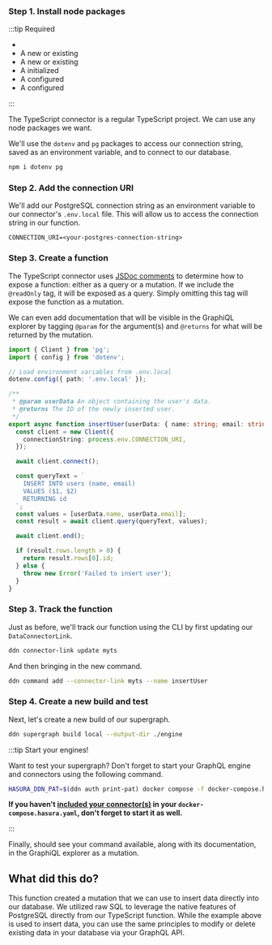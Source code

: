 
### Step 1. Install node packages

:::tip Required

- <BaseUrlLink to="/getting-started/prerequisites" text="The DDN CLI, VS Code extension, and Docker installed" />
- A new or existing <BaseUrlLink to="/getting-started/init-supergraph" text="supergraph" />
- A new or existing <BaseUrlLink to="/getting-started/init-subgraph" text="subgraph" />
- A <BaseUrlLink to="/getting-started/connect-to-data/connect-a-source" text="PostgreSQL connector"/> initialized
- A <BaseUrlLink to="/getting-started/connect-to-data/create-source-metadata" text="DataConnectorLink"/> configured
- A <BaseUrlLink to="/getting-started/connect-to-data/integrate-business-logic" text="TypeScript connector"/> configured

:::

The TypeScript connector is a regular TypeScript project. We can use any node packages we want.

We'll use the `dotenv` and `pg` packages to access our connection string, saved as an environment variable, and to
connect to our database.

```bash title="From the my_subgraph/connector/my_ts directory, run:"
npm i dotenv pg
```

### Step 2. Add the connection URI

We'll add our PostgreSQL connection string as an environment variable to our connector's `.env.local` file. This will
allow us to access the connection string in our function.

```env title="my_subgraph/connectors/my_ts/.env.local"
CONNECTION_URI=<your-postgres-connection-string>
```

### Step 3. Create a function

The TypeScript connector uses [JSDoc comments](https://jsdoc.app/) to determine how to expose a function: either as a
query or a mutation. If we include the `@readOnly` tag, it will be exposed as a query. Simply omitting this tag will
expose the function as a mutation.

We can even add documentation that will be visible in the GraphiQL explorer by tagging `@param` for the argument(s) and
`@returns` for what will be returned by the mutation.

```ts title="my_subgraph/connectors/my_ts/functions.ts"
import { Client } from 'pg';
import { config } from 'dotenv';

// Load environment variables from .env.local
dotenv.config({ path: '.env.local' });

/**
 * @param userData An object containing the user's data.
 * @returns The ID of the newly inserted user.
 */
export async function insertUser(userData: { name: string; email: string }): Promise<string> {
  const client = new Client({
    connectionString: process.env.CONNECTION_URI,
  });

  await client.connect();

  const queryText = `
    INSERT INTO users (name, email)
    VALUES ($1, $2)
    RETURNING id
  `;
  const values = [userData.name, userData.email];
  const result = await client.query(queryText, values);

  await client.end();

  if (result.rows.length > 0) {
    return result.rows[0].id;
  } else {
    throw new Error('Failed to insert user');
  }
}
```

### Step 3. Track the function

Just as before, we'll track our function using the CLI by first updating our `DataConnectorLink`.

```bash title="From any directory in the project, run:"
ddn connector-link update myts
```

And then bringing in the new command.

```bash title="From any directory in the project, run:"
ddn command add --connector-link myts --name insertUser
```

### Step 4. Create a new build and test

Next, let's create a new build of our supergraph.

```bash title="From the root of the project, run:"
ddn supergraph build local --output-dir ./engine
```

:::tip Start your engines!

Want to test your supergraph? Don't forget to start your GraphQL engine and connectors using the following command.

```bash title="From the root of your project, run:"
HASURA_DDN_PAT=$(ddn auth print-pat) docker compose -f docker-compose.hasura.yaml watch
```

**If you haven't [included your connector(s)](/getting-started/01-init-supergraph.mdx) in your
`docker-compose.hasura.yaml`, don't forget to start it as well.**

:::

Finally, should see your command available, along with its documentation, in the GraphiQL explorer as a mutation.

## What did this do?

This function created a mutation that we can use to insert data directly into our database. We utilized raw SQL to
leverage the native features of PostgreSQL directly from our TypeScript function. While the example above is used to
insert data, you can use the same principles to modify or delete existing data in your database via your GraphQL API.
